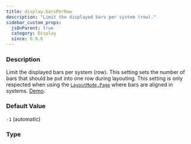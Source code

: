 ```yaml
---
title: display.barsPerRow
description: "Limit the displayed bars per system (row)."
sidebar_custom_props:
  jsOnParent: true
  category: Display
  since: 0.9.6
---
```




<SettingsHeader />

### Description
Limit the displayed bars per system (row). This setting sets the number of bars that should be put into one row during layouting. This setting is only respected
when using the [`LayoutMode.Page`](/docs/reference/types/layoutmode/index.mdx#page) where bars are aligned in systems. [Demo](/docs/showcase/layouts#page-layout-5-bars-per-row).


### Default Value

`-1` (automatic)

### Type

<CodeBadge type="js" name="number" /><CodeBadge type="net" name="double" /><CodeBadge type="android" name="Double" />